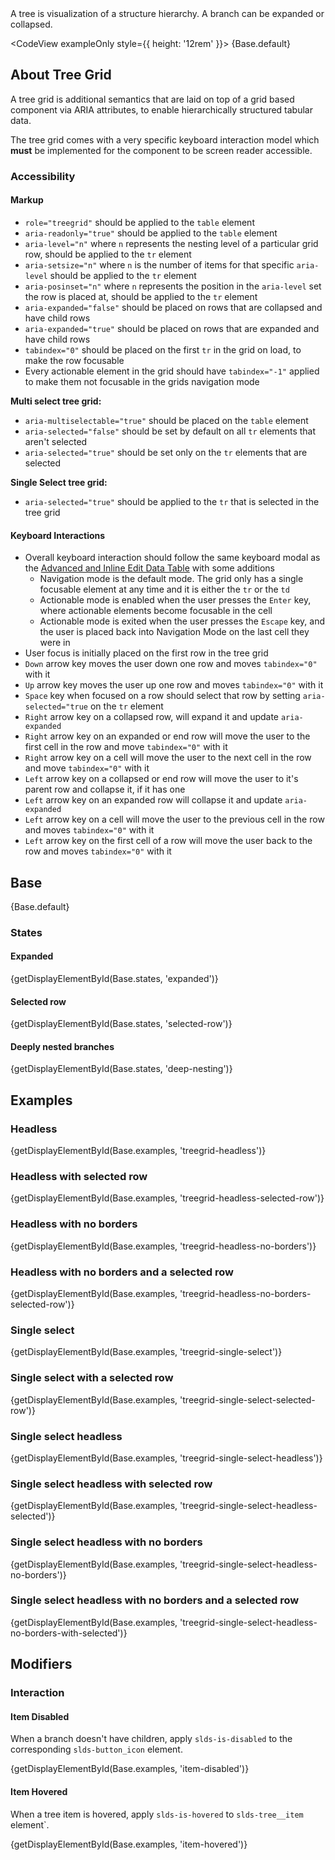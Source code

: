 
<div className="doc lead">
  A tree is visualization of a structure hierarchy. A branch can be expanded or collapsed.
</div>

<CodeView exampleOnly style={{ height: '12rem' }}>
  {Base.default}
</CodeView>

## About Tree Grid
A tree grid is additional semantics that are laid on top of a grid based component via ARIA attributes, to enable hierarchically structured tabular data.

The tree grid comes with a very specific keyboard interaction model which **must** be implemented for the component to be screen reader accessible.

### Accessibility

#### Markup

  - `role="treegrid"` should be applied to the `table` element
  - `aria-readonly="true"` should be applied to the `table` element
  - `aria-level="n"` where `n` represents the nesting level of a particular grid row, should be applied to the `tr` element
  - `aria-setsize="n"` where `n` is the number of items for that specific `aria-level` should be applied to the `tr` element
  - `aria-posinset="n"` where `n` represents the position in the `aria-level` set the row is placed at, should be applied to the `tr` element
  - `aria-expanded="false"` should be placed on rows that are collapsed and have child rows
  - `aria-expanded="true"` should be placed on rows that are expanded and have child rows
  - `tabindex="0"` should be placed on the first `tr` in the grid on load, to make the row focusable
  - Every actionable element in the grid should have `tabindex="-1"` applied to make them not focusable in the grids navigation mode

**Multi select tree grid:**

  - `aria-multiselectable="true"` should be placed on the `table` element
  - `aria-selected="false"` should be set by default on all `tr` elements that aren't selected
  - `aria-selected="true"` should be set only on the `tr` elements that are selected

**Single Select tree grid:**

  - `aria-selected="true"` should be applied to the `tr` that is selected in the tree grid

#### Keyboard Interactions

  - Overall keyboard interaction should follow the same keyboard modal as the [Advanced and Inline Edit Data Table](/components/data-tables) with some additions
    - Navigation mode is the default mode. The grid only has a single focusable element at any time and it is either the `tr` or the `td`
    - Actionable mode is enabled when the user presses the `Enter` key, where actionable elements become focusable in the cell
    - Actionable mode is exited when the user presses the `Escape` key, and the user is placed back into Navigation Mode on the last cell they were in
  - User focus is initially placed on the first row in the tree grid
  - `Down` arrow key moves the user down one row and moves `tabindex="0"` with it
  - `Up` arrow key moves the user up one row and moves `tabindex="0"` with it
  - `Space` key when focused on a row should select that row by setting `aria-selected="true` on the `tr` element
  - `Right` arrow key on a collapsed row, will expand it and update `aria-expanded`
  - `Right` arrow key on an expanded or end row will move the user to the first cell in the row and move `tabindex="0"` with it
  - `Right` arrow key on a cell will move the user to the next cell in the row and move `tabindex="0"` with it
  - `Left` arrow key on a collapsed or end row will move the user to it's parent row and collapse it, if it has one
  - `Left` arrow key on an expanded row will collapse it and update `aria-expanded`
  - `Left` arrow key on a cell will move the user to the previous cell in the row and moves `tabindex="0"` with it
  - `Left` arrow key on the first cell of a row will move the user back to the row  and moves `tabindex="0"` with it


## Base

<CodeView>
  {Base.default}
</CodeView>

### States

#### Expanded

<CodeView>
  {getDisplayElementById(Base.states, 'expanded')}
</CodeView>

#### Selected row

<CodeView>
  {getDisplayElementById(Base.states, 'selected-row')}
</CodeView>

#### Deeply nested branches

<CodeView>
  {getDisplayElementById(Base.states, 'deep-nesting')}
</CodeView>

## Examples

### Headless

<CodeView>
  {getDisplayElementById(Base.examples, 'treegrid-headless')}
</CodeView>

### Headless with selected row

<CodeView>
  {getDisplayElementById(Base.examples, 'treegrid-headless-selected-row')}
</CodeView>

### Headless with no borders

<CodeView>
  {getDisplayElementById(Base.examples, 'treegrid-headless-no-borders')}
</CodeView>

### Headless with no borders and a selected row

<CodeView>
  {getDisplayElementById(Base.examples, 'treegrid-headless-no-borders-selected-row')}
</CodeView>

### Single select

<CodeView>
  {getDisplayElementById(Base.examples, 'treegrid-single-select')}
</CodeView>

### Single select with a selected row

<CodeView>
  {getDisplayElementById(Base.examples, 'treegrid-single-select-selected-row')}
</CodeView>

### Single select headless

<CodeView>
  {getDisplayElementById(Base.examples, 'treegrid-single-select-headless')}
</CodeView>

### Single select headless with selected row

<CodeView>
  {getDisplayElementById(Base.examples, 'treegrid-single-select-headless-selected')}
</CodeView>

### Single select headless with no borders

<CodeView>
  {getDisplayElementById(Base.examples, 'treegrid-single-select-headless-no-borders')}
</CodeView>

### Single select headless with no borders and a selected row

<CodeView>
  {getDisplayElementById(Base.examples, 'treegrid-single-select-headless-no-borders-with-selected')}
</CodeView>

## Modifiers
### Interaction

#### Item Disabled

When a branch doesn't have children, apply `slds-is-disabled` to the corresponding `slds-button_icon` element.

<CodeView>
  {getDisplayElementById(Base.examples, 'item-disabled')}
</CodeView>

#### Item Hovered

When a tree item is hovered, apply `slds-is-hovered` to `slds-tree__item` element`.

<CodeView>
  {getDisplayElementById(Base.examples, 'item-hovered')}
</CodeView>
